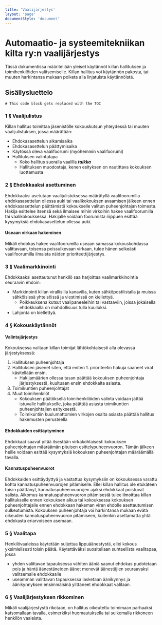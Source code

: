 ```yaml
---
title: 'Vaali­järjestys'
layout: 'page'
documentStyle: 'document'
---
```


# Automaatio- ja systeemitekniikan kilta ry:n vaalijärjestys

Tässä dokumentissa määritellään yleiset käytännöt killan hallituksen ja toimihenkilöiden
valitsemiselle. Killan hallitus voi käytännön pakosta, tai muuten harkintansa mukaan poiketa alla
linjatuista käytännöistä.

## Sisällysluettelo

```toc
# This code block gets replaced with the TOC
```

### 1 § Vaalijulistus

Killan hallitus toimittaa jäsenistölle kokouskutsun yhteydessä tai muuten vaalijulistuksen, jossa
määrätään:

- Ehdokasasettelun alkamisaika
- Ehdokasasettelun päättymisaika
- Käytössä oleva vaalifoorumi (myöhemmin vaalifoorumi)
- Hallituksen valintatapa
  - Koko hallitus suoralla vaalilla **_taikka_**
  - Hallituksen muodostaja, kenen esityksen on nautittava kokouksen luottamusta

### 2 § Ehdokkaaksi asettuminen

Ehdokkaaksi asetutaan vaalijulistuksessa määrätyllä vaalifoorumilla ehdokasasettelun ollessa auki tai
vaalikokouksen avaamisen jälkeen ennen ehdokasasettelun päättämistä kokoukselle valitun
puheenjohtajan toimesta. Hakija esittelee itsensä sekä ilmaisee mihin virkoihin hakee vaalifoorumilla
tai vaalikokouksessa. Hakijalle voidaan foorumista riippuen esittää kysymyksiä ehdokasasettelun
ollessa auki.

#### Useaan virkaan hakeminen

Mikäli ehdokas hakee vaalifoorumilla useaan samassa kokouskohdassa valittavaan, toisensa
poissulkevaan virkaan, tulee hänen selkeästi vaalifoorumilla ilmaista näiden prioriteettijärjestys.

### 3 § Vaalimarkkinointi

Ehdokkaaksi asettautunut henkilö saa harjoittaa vaalimarkkinointia seuraavin ehdoin:

- Markkinointi killan virallisilla kanavilla, kuten sähköpostilistalla ja muissa sähköisissä yhteisöissä ja viestimissä on kiellettyä.
  - Poikkeuksena kutsut vaalipaneeleihin tai vastaaviin, joissa jokaisella ehdokkaalla on mahdollisuus tulla kuulluksi.
- Lahjonta on kiellettyä.

### 4 § Kokouskäytännöt

#### Valintajärjestys

Kokouksessa valitaan killan toimijat lähtökohtaisesti alla olevassa järjestyksessä:

1. Hallituksen puheenjohtaja
2. Hallituksen jäsenet siten, että eniten 1. prioriteetin hakuja saaneet virat käsitellään ensin.
   - Hakijamäärien ollessa tasan päättää kokouksen puheenjohtaja järjestyksestä, kuultuaan ensin ehdokkaita asiasta.
3. Toimikuntien puheenjohtajat
4. Muut toimihenkilöt
   - Kokouksen päätöksellä toimihenkilöiden valinta voidaan jättää istuvalle hallitukselle, joka päättää asiasta toimikuntien puheenjohtajien esityksestä.
   - Toimikuntiin kuulumattomien virkojen osalta asiasta päättää hallitus hakemusten perusteella

#### Ehdokkaiden esittäytyminen

Ehdokkaat saavat pitää itsestään virkakohtaisesti kokouksen puheenjohtajan määräämän pituisen
esittelypuheenvuoron. Tämän jälkeen heille voidaan esittää kysymyksiä kokouksen puheenjohtajan
määräämällä tavalla.

#### Kannatuspuheenvuorot

Ehdokkaiden esittäydyttyä ja vastattua kysymyksiin on kokouksessa varattu kohta
kannatuspuheenvuorojen pitämiselle. Ellei killan hallitus ole etukäteen toisin päättänyt,
kannatuspuheenvuorojen ajaksi ehdokkaat poistuvat salista. Aikomus kannatuspuheenvuoron
pitämisestä tulee ilmoittaa killan hallitukselle ennen kokouksen alkua tai kokouksessa kokouksen
puheenjohtajalle ennen ehdokkaan hakeman viran ehdolle asettautumisen sulkeutumista. Kokouksen
puheenjohtaja voi harkintansa mukaan evätä oikeuden kannatuspuheenvuoron pitämiseen, kuitenkin
asettamatta yhtä ehdokasta eriarvoiseen asemaan.

### 5 § Vaalitapa

Henkilövaaleissa käytetään suljettua lippuäänestystä, ellei kokous yksimielisesti toisin päätä.
Käytettäväksi suositellaan suhteellista vaalitapaa, jossa

- yhden valittavan tapauksessa vähiten ääniä saanut ehdokas pudotetaan pois ja häntä äänestäneiden äänet menevät äänestäjien seuraavaksi valitsemalle ehdokkaalle
- useamman valittavan tapauksessa lasketaan äänikynnys ja äänikynnyksen ensimmäisinä ylittäneet ehdokkaat valitaan.

### 6 § Vaalijärjestyksen rikkominen

Mikäli vaalijärjestystä rikotaan, on hallitus oikeutettu toimimaan parhaaksi katsomallaan tavalla,
esimerkiksi huomautuksella tai sulkemalla rikkoneen henkilön vaaleista.
